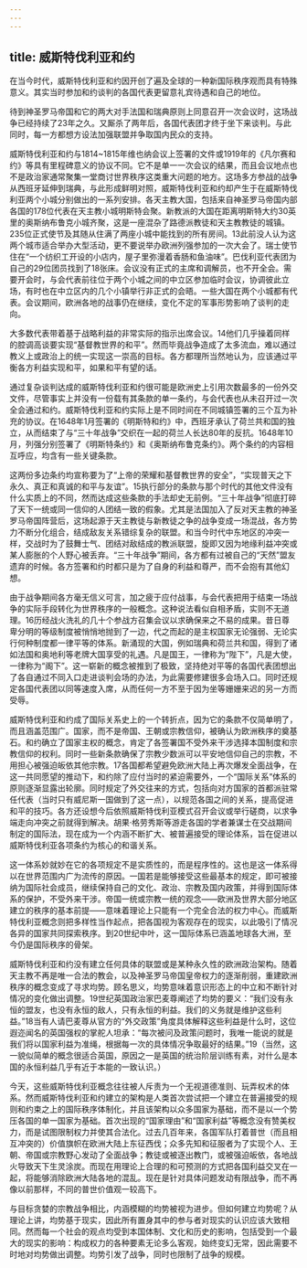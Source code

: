 ```yaml
---
---
---
```

title: 威斯特伐利亚和约
---



在当今时代，威斯特伐利亚和约因开创了遍及全球的一种新国际秩序观而具有特殊意义。其实当时参加和约谈判的各国代表更留意礼宾待遇和自己的地位。

待到神圣罗马帝国和它的两大对手法国和瑞典原则上同意召开一次会议时，这场战争已经持续了23年之久。又厮杀了两年后，各国代表团才终于坐下来谈判。与此同时，每一方都想方设法加强联盟并争取国内民众的支持。

威斯特伐利亚和约与1814~1815年维也纳会议上签署的文件或1919年的《凡尔赛和约》等具有里程碑意义的协议不同。它不是单一一次会议的结果，而且会议地点也不是政治家通常聚集一堂商讨世界秩序这类重大问题的地方。这场多方参战的战争从西班牙延伸到瑞典，与此形成鲜明对照，威斯特伐利亚和约却产生于在威斯特伐利亚两个小城分别做出的一系列安排。各天主教大国，包括来自神圣罗马帝国内部各国的178位代表在天主教小城明斯特会聚。新教派的大国在距离明斯特大约30英里的奥斯纳布鲁克小城齐聚，这是一座混杂了路德派教徒和天主教教徒的城镇。235位正式使节及其随从住满了两座小城中能找到的所有房间。13此前没人认为这两个城市适合举办大型活动，更不要说举办欧洲列强参加的一次大会了。瑞士使节住在“一个纺织工开设的小店内，屋子里弥漫着香肠和鱼油味”。巴伐利亚代表团为自己的29位团员找到了18张床。会议没有正式的主席和调解员，也不开全会。需要开会时，与会代表前往位于两个小城之间的中立区参加临时会议，协调彼此立场，有时也在中立区内的几个小镇举行非正式的会晤。一些大国在两个小城都有代表。会议期间，欧洲各地的战事仍在继续，变化不定的军事形势影响了谈判的走向。

大多数代表带着基于战略利益的非常实际的指示出席会议。14他们几乎操着同样的腔调高谈要实现“基督教世界的和平”。然而毕竟战争造成了太多流血，难以通过教义上或政治上的统一实现这一崇高的目标。各方都理所当然地认为，应该通过平衡各方利益实现和平，如果和平有望的话。

通过复杂谈判达成的威斯特伐利亚和约很可能是欧洲史上引用次数最多的一份外交文件，尽管事实上并没有一份载有其条款的单一条约，与会代表也从未召开过一次全会通过和约。威斯特伐利亚和约实际上是不同时间在不同城镇签署的三个互为补充的协议。在1648年1月签署的《明斯特和约》中，西班牙承认了荷兰共和国的独立，从而结束了与“三十年战争”交织在一起的荷兰人长达80年的反抗。1648年10月，列强分别签署了《明斯特条约》和《奥斯纳布鲁克条约》。两个条约的内容相互呼应，均含有一些关键条款。

这两份多边条约均宣称要为了“上帝的荣耀和基督教世界的安全”，“实现普天之下永久、真正和真诚的和平与友谊”。15执行部分的条款与那个时代的其他文件没有什么实质上的不同，然而达成这些条款的手法却史无前例。“三十年战争”彻底打碎了天下一统或同一信仰的人团结一致的假象。尤其是法国加入了反对天主教的神圣罗马帝国阵营后，这场起源于天主教徒与新教徒之争的战争变成一场混战，各方势力不断分化组合，结成敌友关系错综复杂的联盟。和当今时代中东地区的冲突一样，交战时为了鼓舞士气、团结对敌结成的教派联盟，旋即又因为地缘利益冲突或某人膨胀的个人野心被丢弃。“三十年战争”期间，各方都有过被自己的“天然”盟友遗弃的时候。各方签署和约时都只是为了自身的利益和尊严，而不会抱有其他幻想。

由于战争期间各方毫无信义可言，加之疲于应付战事，与会代表把用于结束一场战争的实际手段转化为世界秩序的一般概念。这种说法看似自相矛盾，实则不无道理。16历经战火洗礼的几十个参战方召集会议以求确保来之不易的成果。昔日尊卑分明的等级制度被悄悄地抛到了一边，代之而起的是主权国家无论强弱、无论实行何种制度都一律平等的体系。新涌现的大国，例如瑞典和荷兰共和国，得到了诸如法国和奥地利等老牌大国享受的礼遇。凡是国王，一律称为“陛下”，凡是大使，一律称为“阁下”。这一崭新的概念被推到了极致，坚持绝对平等的各国代表团想出了各自通过不同入口走进谈判会场的办法，为此需要修建很多会场入口。同时还规定各国代表团以同等速度入席，从而任何一方不至于因为坐等姗姗来迟的另一方而受辱。

威斯特伐利亚和约成了国际关系史上的一个转折点，因为它的条款不仅简单明了，而且涵盖范围广。国家，而不是帝国、王朝或宗教信仰，被确认为欧洲秩序的奠基石。和约确立了国家主权的概念，肯定了各签署国不受外来干涉选择本国制度和宗教信仰的权利。同时一些新条款确保了宗教少数派可以平安地信仰自己的宗教，不用担心被强迫皈依其他宗教。17各国都希望避免欧洲大陆上再次爆发全面战争，在这一共同愿望的推动下，和约除了应付当时的紧迫需要外，一个“国际关系”体系的原则逐渐显露出轮廓。同时规定了外交往来的方式，包括向对方国家的首都派驻常任代表（当时只有威尼斯一国做到了这一点），以规范各国之间的关系，提高促进和平的技巧。各方还设想今后依照威斯特伐利亚模式召开会议或举行磋商，以求争端走向冲突之前就得到解决。胡果·格劳秀斯等游走各国的学者兼谋士在交战期间制定的国际法，现在成为一个内涵不断扩大、被普遍接受的理论体系，旨在促进以威斯特伐利亚各项条约为核心的和谐关系。

这一体系妙就妙在它的各项规定不是实质性的，而是程序性的。这也是这一体系得以在世界范围内广为流传的原因。一国若是能够接受这些最基本的规定，即可被接纳为国际社会成员，继续保持自己的文化、政治、宗教及国内政策，并得到国际体系的保护，不受外来干涉。帝国一统或宗教一统的观念——欧洲及世界大部分地区建立的秩序的基本前提——意味着理论上只能有一个完全合法的权力中心。而威斯特伐利亚概念则把多样性当作起点，把各国视为客观存在的现实，以此吸引了情况各异的国家共同探索秩序。到20世纪中叶，这一国际体系已涵盖地球各大洲，至今仍是国际秩序的骨架。

威斯特伐利亚和约没有建立任何具体的联盟或是某种永久性的欧洲政治架构。随着天主教不再是唯一合法的教会，以及神圣罗马帝国皇帝权力的逐渐削弱，重建欧洲秩序的概念变成了寻求均势。顾名思义，均势意味着意识形态上的中立和不断针对情况的变化做出调整。19世纪英国政治家巴麦尊阐述了均势的要义：“我们没有永恒的盟友，也没有永恒的敌人，只有永恒的利益。我们的义务就是维护这些利益。”18当有人请巴麦尊从官方的“外交政策”角度具体解释这些利益是什么时，这位遐迩闻名的英国强权的掌舵人坦承：“每次被问及政策问题时，我唯一能说的就是我们将以国家利益为准绳，根据每一次的具体情况争取最好的结果。”19（当然，这一貌似简单的概念很适合英国，原因之一是英国的统治阶层训练有素，对什么是本国的永恒利益几乎有近于本能的一致认识。）

今天，这些威斯特伐利亚概念往往被人斥责为一个无视道德准则、玩弄权术的体系。然而威斯特伐利亚和约建立的架构是人类首次尝试把一个建立在普遍接受的规则和约束之上的国际秩序体制化，并且该架构以众多国家为基础，而不是以一个势压各国的单一国家为基础。首次出现的“国家理由”和“国家利益”等概念没有赞美权力，而是试图限制权力并使其合法化。过去几百年来，各国军队打着普世（而且相互冲突的）价值旗帜在欧洲大陆上东征西伐；众多先知和征服者为了实现个人、王朝、帝国或宗教野心发动了全面战争；教徒或被逐出教门，或被强迫皈依，各地战火导致天下生灵涂炭。而现在用理论上合理的和可预测的方式把各国利益交叉在一起，将能够消除欧洲大陆各地的混乱。现在是针对具体问题发动有限战争，而不再像以前那样，不同的普世价值观一较高下。

与目标贪婪的宗教战争相比，内涵模糊的均势被视为进步。但如何建立均势呢？从理论上讲，均势基于现实，因此所有置身其中的参与者对现实的认识应该大致相同。然而每一个社会的观点均受到本国体制、文化和历史的影响，包括受到一个最大的现实的影响：构成权力的各种要素无论多么客观，始终变幻无常，因此需要不时地对均势做出调整。均势引发了战争，同时也限制了战争的规模。